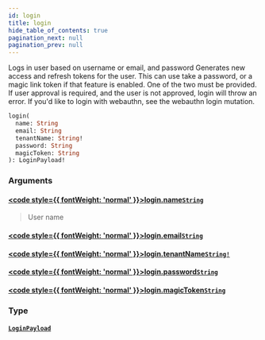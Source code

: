 ```yaml
---
id: login
title: login
hide_table_of_contents: true
pagination_next: null
pagination_prev: null
---
```








Logs in user based on username or email, and password
Generates new access and refresh tokens for the user.
This can use take a password, or a magic link token if that feature is enabled.
One of the two must be provided.
If user approval is required, and the user is not approved, login will throw an error.
If you'd like to login with webauthn, see the webauthn login mutation.

```graphql
login(
  name: String
  email: String
  tenantName: String!
  password: String
  magicToken: String
): LoginPayload!
```


### Arguments

#### [<code style={{ fontWeight: 'normal' }}>login.<b>name</b></code>](#)<Bullet />[`String`](/scalars/string) <Badge class="secondary" text="scalar"/>
> User name
> 

#### [<code style={{ fontWeight: 'normal' }}>login.<b>email</b></code>](#)<Bullet />[`String`](/scalars/string) <Badge class="secondary" text="scalar"/>
> 
> 

#### [<code style={{ fontWeight: 'normal' }}>login.<b>tenantName</b></code>](#)<Bullet />[`String!`](/scalars/string) <Badge class="secondary" text="non-null"/> <Badge class="secondary" text="scalar"/>
> 
> 

#### [<code style={{ fontWeight: 'normal' }}>login.<b>password</b></code>](#)<Bullet />[`String`](/scalars/string) <Badge class="secondary" text="scalar"/>
> 
> 

#### [<code style={{ fontWeight: 'normal' }}>login.<b>magicToken</b></code>](#)<Bullet />[`String`](/scalars/string) <Badge class="secondary" text="scalar"/>
> 
> 

### Type

#### [`LoginPayload`](/objects/login-payload) <Badge class="secondary" text="object"/>
> 
> 





